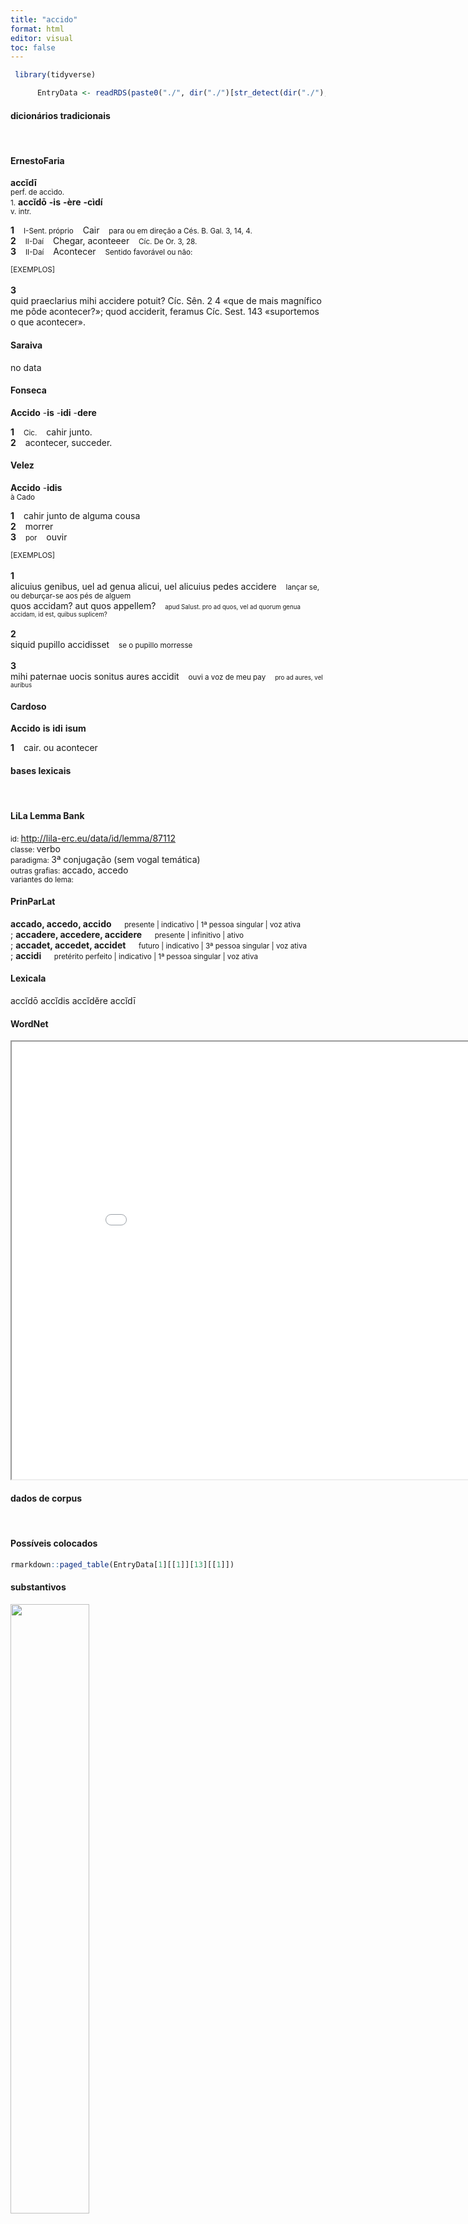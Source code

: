 ```yaml
---
title: "accido"
format: html
editor: visual
toc: false
---
```



```r
 library(tidyverse) 

      EntryData <- readRDS(paste0("./", dir("./")[str_detect(dir("./"), "_xx97-99-99-105-100-111xx_.rds")]))

```


#### dicionários tradicionais

&emsp;




::: panel-tabset

#### ErnestoFaria

<b>accĭdī</b> <br> <small>perf. de accìdo.</small> <br> <small></small> 
 <small>1.</small> <b>accĭdō</b> <b>-is</b> <b>-ère</b> <b>-cìdí</b> <br> <small>v. intr.</small> <br> <small></small>   <p> <b>1</b> &ensp; <small>I-Sent. próprio</small> &ensp; Cair &ensp; <small>para ou em direção a Cés. B. Gal. 3, 14, 4.</small> <br> <b>2</b> &ensp; <small>II-Daí</small> &ensp; Chegar, aconteeer &ensp; <small>Cíc. De Or. 3, 28.</small> <br> <b>3</b> &ensp; <small>II-Daí</small> &ensp; Acontecer &ensp; <small>Sentido favorável ou não:</small> </p>   <p><small>[EXEMPLOS]</small><br> <br><b>3</b><br>quid praeclarius mihi accidere potuit? Cíc. Sên. 2 4 «que de mais magnífico me pôde acontecer?»; quod acciderit, feramus Cíc. Sest. 143 «suportemos o que acontecer». </p>




#### Saraiva

no data




#### Fonseca

<b>Accido</b> -<b>is</b> -<b>idi</b> -<b>dere</b>   <p> <b>1</b> &ensp; <small>Cic.</small> &ensp; cahir junto. <br> <b>2</b> &ensp; acontecer, succeder. </p>




#### Velez

<b>Accido</b> -<b>idis</b> <br> <small>à Cado</small>   <p> <b>1</b> &ensp; cahir junto de alguma cousa <br> <b>2</b> &ensp; morrer <br> <b>3</b> &ensp; <small>por</small> &ensp; ouvir </p>   <p><small>[EXEMPLOS]</small><br> <br><b>1</b><br>alicuius genibus, uel ad genua alicui, uel alicuius pedes accidere &ensp; <small>lançar se, ou deburçar-se aos pés de alguem</small> <br> quos accidam? aut quos appellem? &ensp; <small><small>apud Salust. pro ad quos, vel ad quorum genua accidam, id est, quibus suplicem?</small></small> <br> <br><b>2</b><br>siquid pupillo accidisset &ensp; <small>se o pupillo morresse</small> <br> <br><b>3</b><br>mihi paternae uocis sonitus aures accidit &ensp; <small>ouvi a voz de meu pay</small> &ensp; <small><small>pro ad aures, vel auribus</small></small> </p>




#### Cardoso

<b>Accido</b> <b>is</b> <b>idi</b> <b>isum</b>   <p> <b>1</b> &ensp; cair. ou acontecer </p>


:::



#### bases lexicais

&emsp;






::: panel-tabset

#### LiLa Lemma Bank

<small> id: </small> <a href=' http://lila-erc.eu/data/id/lemma/87112 ' target="_blank"> http://lila-erc.eu/data/id/lemma/87112 </a> <br>
<small> classe: </small> verbo    <br>
<small> paradigma: </small> 3ª conjugação (sem vogal temática) <br>
<small> outras grafias: </small> accado, accedo <br>
<small> variantes do lema: </small>  <br>





#### PrinParLat

<b> accado, accedo, accido </b>&emsp;<small> presente | indicativo | 1ª pessoa singular | voz ativa </small><br>
; <b> accadere, accedere, accidere </b>&emsp;<small> presente | infinitivo | ativo </small><br>
; <b> accadet, accedet, accidet </b>&emsp;<small> futuro | indicativo | 3ª pessoa singular | voz ativa </small><br>
; <b> accidi </b>&emsp;<small> pretérito perfeito | indicativo | 1ª pessoa singular | voz ativa </small><br>





#### Lexicala

accĭdō 
 accĭdis 
 accĭdĕre 
 accĭdī




#### WordNet

<iframe width='900' height='700' src='Media/Tree__xx97-99-99-105-100-111xx__sem_type_lexemes_pt.html'>

</iframe>


:::



#### dados de corpus

&emsp;




::: panel-tabset

#### Possíveis colocados

```r

rmarkdown::paged_table(EntryData[1][[1]][13][[1]])

```


#### substantivos

![](./Media/wordcloud__xx97-99-99-105-100-111xx__BY_collocate_scoreSUBST.webp){width=50% fig-alt='This chart plots collocate by scoreSUBST, for the headword accido here are all the values plotted: collocate: ut; scoreSUBST: 0. collocate: ne; scoreSUBST: 0. collocate: possum; scoreSUBST: 0'}




#### adjetivos

![](./Media/wordcloud__xx97-99-99-105-100-111xx__BY_collocate_scoreADJ.webp){width=50% fig-alt='This chart plots collocate by scoreADJ, for the headword accido here are all the values plotted: collocate: ut; scoreADJ: 0. collocate: ne; scoreADJ: 0. collocate: possum; scoreADJ: 0'}




#### verbos

![](./Media/wordcloud__xx97-99-99-105-100-111xx__BY_collocate_scoreVERBO.webp){width=50% fig-alt='This chart plots collocate by scoreVERBO, for the headword accido here are all the values plotted: collocate: ut; scoreVERBO: 0. collocate: ne; scoreVERBO: 0. collocate: possum; scoreVERBO: 2'}




#### advérbios

![](./Media/wordcloud__xx97-99-99-105-100-111xx__BY_collocate_scoreADV.webp){width=50% fig-alt='This chart plots collocate by scoreADV, for the headword accido here are all the values plotted: collocate: ut; scoreADV: 0. collocate: ne; scoreADV: 0. collocate: possum; scoreADV: 0'}




#### preposições e conjunções

![](./Media/wordcloud__xx97-99-99-105-100-111xx__BY_collocate_scoreFUNC.webp){width=50% fig-alt='This chart plots collocate by scoreFUNC, for the headword accido here are all the values plotted: collocate: ut; scoreFUNC: 20. collocate: ne; scoreFUNC: 20. collocate: possum; scoreFUNC: 0'}


:::



::: panel-tabset

#### ExemplosTraduzidos

<p> quod ut ne <b>accidat</b> magis cauendum est <br> <small> Cic.Amici.99 <br> Para que isso não ocorra, deve-se precaver ainda mais. <small> [JDD] </small> </small> </p>
; <p> nihil <b>accidere</b> bono uiro mali potest non miscentur contraria <br> <small> Sen.Prov.2.1 <br> Nenhum mal pode acontecer a um homem bom: as coisas contrárias não se misturam. <small> [JDD] </small> </small> </p>





#### Frequência por autor

![](./Media/barchart__xx97-99-99-105-100-111xx__lemma_BY_author_Frequencies.webp){width=50% fig-alt='This charts plots the frequency of lemma by author_Frequencies. The Caesar subcorpus registers the highest normalized frequency, with the value of 10.2 and an absolute frequency of 27. The Sallustius subcorpus follows, with a normalized frequency of 2.78 and an absolute frequency of 3. the subcorpus with the least normalized frequency is Ovidius with the normalized value of 0 and an absolute freqeuncy of 0. here are all the values: subcorpus: Caesar ; normalized frequency: 27 ; absolute frequency: 10.1971447994562. subcorpus: Cicero ; normalized frequency: 47 ; absolute frequency: 2.9279110911764. subcorpus: Horatius ; normalized frequency: 1 ; absolute frequency: 0.888020602077968. subcorpus: Ovidius ; normalized frequency: 0 ; absolute frequency: 0. subcorpus: Phaedrus ; normalized frequency: 1 ; absolute frequency: 1.5181417944436. subcorpus: Sallustius ; normalized frequency: 3 ; absolute frequency: 2.78267322140803. subcorpus: Seneca ; normalized frequency: 22 ; absolute frequency: 4.10593307329091. subcorpus: Suetonius ; normalized frequency: 0 ; absolute frequency: 0. subcorpus: Tacitus ; normalized frequency: 0 ; absolute frequency: 0. subcorpus: Vergilius ; normalized frequency: 0 ; absolute frequency: 0. subcorpus: Hieronymus ; normalized frequency: 1 ; absolute frequency: 2.24668613794653'}




#### Frequência por gênero

![](./Media/barchart__xx97-99-99-105-100-111xx__lemma_BY_genre_Frequencies.webp){width=50% fig-alt='This charts plots the frequency of lemma by genre_Frequencies. The Prosa.histórica subcorpus registers the highest normalized frequency, with the value of 7.3 and an absolute frequency of 30. The Prosa.histórica subcorpus follows, with a normalized frequency of 7.3 and an absolute frequency of 30. the subcorpus with the least normalized frequency is Poesia.trágica with the normalized value of 0 and an absolute freqeuncy of 0. here are all the values: subcorpus: Prosa.histórica ; normalized frequency: 30 ; absolute frequency: 7.30300153363032. subcorpus: Prosa.filosófica ; normalized frequency: 30 ; absolute frequency: 4.94225795291676. subcorpus: Prosa.oratória ; normalized frequency: 22 ; absolute frequency: 2.11227713075956. subcorpus: Prosa.epistolográfica ; normalized frequency: 17 ; absolute frequency: 4.50462386390736. subcorpus: Poesia.lírica ; normalized frequency: 1 ; absolute frequency: 0.84125515268781. subcorpus: Poesia.didática ; normalized frequency: 1 ; absolute frequency: 0.848248367121893. subcorpus: Poesia.trágica ; normalized frequency: 0 ; absolute frequency: 0. subcorpus: Poesia.épica ; normalized frequency: 0 ; absolute frequency: 0. subcorpus: Prosa.ficcional ; normalized frequency: 1 ; absolute frequency: 2.24668613794653'}




#### Frequência por século

![](./Media/barchart__xx97-99-99-105-100-111xx__lemma_BY_period_Frequencies.webp){width=50% fig-alt='This charts plots the frequency of lemma by period_Frequencies. The I.a.C. subcorpus registers the highest normalized frequency, with the value of 3.63 and an absolute frequency of 78. The I.a.C. subcorpus follows, with a normalized frequency of 3.63 and an absolute frequency of 78. the subcorpus with the least normalized frequency is II.d.C. with the normalized value of 0 and an absolute freqeuncy of 0. here are all the values: subcorpus: I.a.C. ; normalized frequency: 78 ; absolute frequency: 3.63043984175006. subcorpus: I.d.C. ; normalized frequency: 23 ; absolute frequency: 3.51843353220132. subcorpus: II.d.C. ; normalized frequency: 0 ; absolute frequency: 0. subcorpus: IV.d.C. ; normalized frequency: 1 ; absolute frequency: 2.24668613794653'}


:::

